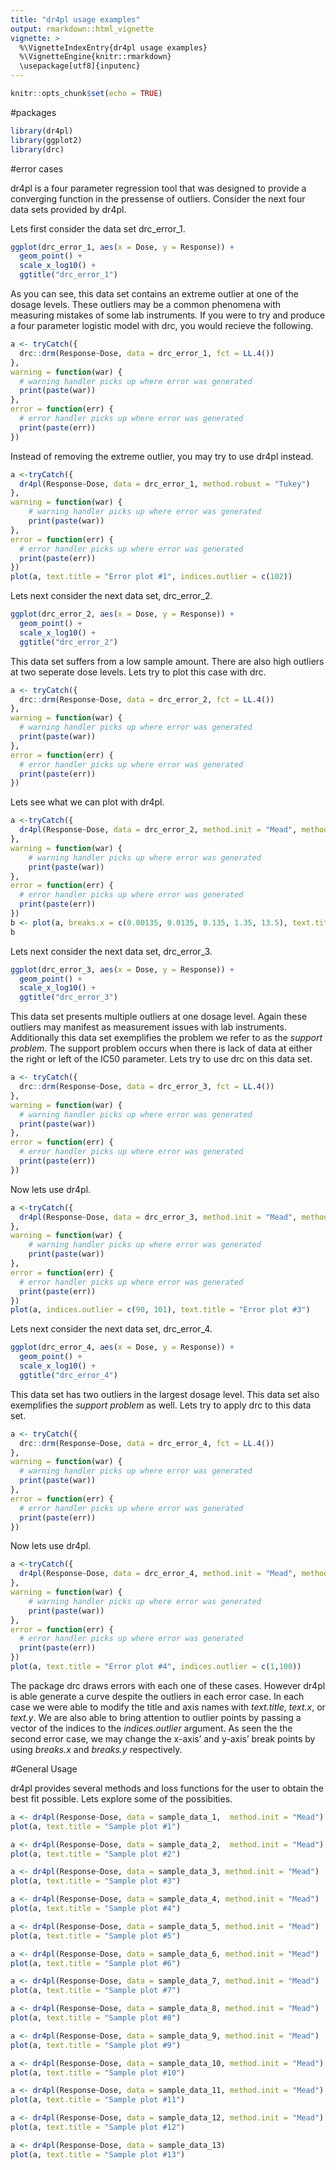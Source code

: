 ```yaml
---
title: "dr4pl usage examples"
output: rmarkdown::html_vignette
vignette: >
  %\VignetteIndexEntry{dr4pl usage examples}
  %\VignetteEngine{knitr::rmarkdown}
  \usepackage[utf8]{inputenc}
---
```


```r
knitr::opts_chunk$set(echo = TRUE)
```

#packages
```r
library(dr4pl)
library(ggplot2)
library(drc)
```

#error cases

dr4pl is a four parameter regression tool that was designed to provide a converging function in the pressense of outliers. Consider the next four data sets provided by dr4pl.

Lets first consider the data set drc_error_1.

```r
ggplot(drc_error_1, aes(x = Dose, y = Response)) +
  geom_point() +
  scale_x_log10() +
  ggtitle("drc_error_1")
```

As you can see, this data set contains an extreme outlier at one of the dosage levels. These outliers may be a common phenomena with measuring mistakes of some lab instruments.
If you were to try and produce a four parameter logistic model with drc, you would recieve the following.

```r
a <- tryCatch({
  drc::drm(Response~Dose, data = drc_error_1, fct = LL.4())
}, 
warning = function(war) {
  # warning handler picks up where error was generated
  print(paste(war))
},
error = function(err) {
  # error handler picks up where error was generated
  print(paste(err))
})
```

Instead of removing the extreme outlier, you may try to use dr4pl instead.

```r
a <-tryCatch({
  dr4pl(Response~Dose, data = drc_error_1, method.robust = "Tukey")
},
warning = function(war) {
    # warning handler picks up where error was generated
    print(paste(war))
},
error = function(err) {
  # error handler picks up where error was generated
  print(paste(err))
})
plot(a, text.title = "Error plot #1", indices.outlier = c(102))
```

Lets next consider the next data set, drc_error_2.
```r
ggplot(drc_error_2, aes(x = Dose, y = Response)) +
  geom_point() +
  scale_x_log10() +
  ggtitle("drc_error_2")
```
This data set suffers from a low sample amount. There are also high outliers at two seperate dose levels. Lets try to plot this case with drc.
```r
a <- tryCatch({
  drc::drm(Response~Dose, data = drc_error_2, fct = LL.4())
}, 
warning = function(war) {
  # warning handler picks up where error was generated
  print(paste(war))
},
error = function(err) {
  # error handler picks up where error was generated
  print(paste(err))
})
```

Lets see what we can plot with dr4pl.
```r
a <-tryCatch({
  dr4pl(Response~Dose, data = drc_error_2, method.init = "Mead", method.robust = "Huber" )
},
warning = function(war) {
    # warning handler picks up where error was generated
    print(paste(war))
},
error = function(err) {
  # error handler picks up where error was generated
  print(paste(err))
})
b <- plot(a, breaks.x = c(0.00135, 0.0135, 0.135, 1.35, 13.5), text.title = "Error plot #2", indices.outlier = c(2,8) )
b
```
Lets next consider the next data set, drc_error_3.
```r
ggplot(drc_error_3, aes(x = Dose, y = Response)) +
  geom_point() +
  scale_x_log10() +
  ggtitle("drc_error_3")
```

This data set presents multiple outliers at one dosage level. Again these outliers may manifest as measurement issues with lab instruments. Additionally this data set exemplifies the problem we refer to as the *support problem*. The support problem occurs when there is lack of data at either the right or left of the IC50 parameter. Lets try to use drc on this data set.
```r
a <- tryCatch({
  drc::drm(Response~Dose, data = drc_error_3, fct = LL.4())
}, 
warning = function(war) {
  # warning handler picks up where error was generated
  print(paste(war))
},
error = function(err) {
  # error handler picks up where error was generated
  print(paste(err))
})

```

Now lets use dr4pl.
```r
a <-tryCatch({
  dr4pl(Response~Dose, data = drc_error_3, method.init = "Mead", method.robust = "absolute" )
},
warning = function(war) {
    # warning handler picks up where error was generated
    print(paste(war))
},
error = function(err) {
  # error handler picks up where error was generated
  print(paste(err))
})
plot(a, indices.outlier = c(90, 101), text.title = "Error plot #3")
```
Lets next consider the next data set, drc_error_4.
```r
ggplot(drc_error_4, aes(x = Dose, y = Response)) +
  geom_point() +
  scale_x_log10() +
  ggtitle("drc_error_4")
```

This data set has two outliers in the largest dosage level. This data set also exemplifies the *support problem* as well. Lets try to apply drc to this data set.
```r
a <- tryCatch({
  drc::drm(Response~Dose, data = drc_error_4, fct = LL.4())
}, 
warning = function(war) {
  # warning handler picks up where error was generated
  print(paste(war))
},
error = function(err) {
  # error handler picks up where error was generated
  print(paste(err))
})
```

Now lets use dr4pl.
```r
a <-tryCatch({
  dr4pl(Response~Dose, data = drc_error_4, method.init = "Mead", method.robust = "absolute" )
},
warning = function(war) {
    # warning handler picks up where error was generated
    print(paste(war))
},
error = function(err) {
  # error handler picks up where error was generated
  print(paste(err))
})
plot(a, text.title = "Error plot #4", indices.outlier = c(1,100))
```

The package drc draws errors with each one of these cases. However dr4pl is able generate a curve despite the outliers in each error case. In each case we were able to modify the title and axis names with *text.title*, *text.x*, or *text.y*. We are also able to bring attention to outlier points by passing a vector of the indices to the *indices.outlier* argument. As seen the the second error case, we may change the x-axis' and y-axis' break points by using *breaks.x* and *breaks.y* respectively.

#General Usage

dr4pl provides several methods and loss functions for the user to obtain the best fit possible. Lets explore some of the possibities.

```r
a <- dr4pl(Response~Dose, data = sample_data_1,  method.init = "Mead")
plot(a, text.title = "Sample plot #1")
```

```r
a <- dr4pl(Response~Dose, data = sample_data_2,  method.init = "Mead")
plot(a, text.title = "Sample plot #2")
```

```r
a <- dr4pl(Response~Dose, data = sample_data_3, method.init = "Mead")
plot(a, text.title = "Sample plot #3")
```

```r
a <- dr4pl(Response~Dose, data = sample_data_4, method.init = "Mead")
plot(a, text.title = "Sample plot #4")
```

```r
a <- dr4pl(Response~Dose, data = sample_data_5, method.init = "Mead")
plot(a, text.title = "Sample plot #5")
```

```r
a <- dr4pl(Response~Dose, data = sample_data_6, method.init = "Mead")
plot(a, text.title = "Sample plot #6")
```

```r
a <- dr4pl(Response~Dose, data = sample_data_7, method.init = "Mead")
plot(a, text.title = "Sample plot #7")
```

```r
a <- dr4pl(Response~Dose, data = sample_data_8, method.init = "Mead")
plot(a, text.title = "Sample plot #8")
```

```r
a <- dr4pl(Response~Dose, data = sample_data_9, method.init = "Mead")
plot(a, text.title = "Sample plot #9")
```

```r
a <- dr4pl(Response~Dose, data = sample_data_10, method.init = "Mead")
plot(a, text.title = "Sample plot #10")
```

```r
a <- dr4pl(Response~Dose, data = sample_data_11, method.init = "Mead")
plot(a, text.title = "Sample plot #11")
```

```r
a <- dr4pl(Response~Dose, data = sample_data_12, method.init = "Mead")
plot(a, text.title = "Sample plot #12")
```

```r
a <- dr4pl(Response~Dose, data = sample_data_13)
plot(a, text.title = "Sample plot #13")
```



